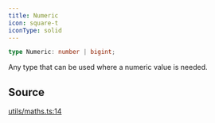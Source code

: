 ```yaml
---
title: Numeric
icon: square-t
iconType: solid
---
```


```ts
type Numeric: number | bigint;
```

Any type that can be used where a numeric value is needed.

## Source

[utils/maths.ts:14](https://github.com/dominant-strategies/quais.js/blob/4cfae12bbb292482a9be973a3dd1d4c83d5ab398/src/utils/maths.ts#L14)
